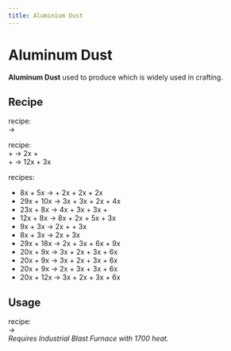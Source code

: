 ```yaml
---
title: Aluminium Dust
---
```


<ItemImage file="aluminium_dust" alt="Aluminium Dust" size="200" />

# Aluminum Dust

**Aluminum Dust** used to produce <McItem slug="techreborn:aluminum_ingot" inline={true}/> which is widely used in crafting.

## Recipe

<McItem slug="techreborn:grinder" inline={true}/> recipe:  
<McItem slug="techreborn:aluminum_ingot" inline={true}/> → <McItem slug="techreborn:aluminum_dust" inline={true}/>

<McItem slug="techreborn:industrial_grinder" inline={true}/> recipe:  
<McItem slug="techreborn:bauxite_ore" inline={true}/> + <McItem slug="techreborn:water_cell" inline={true}/> → 2x <McItem slug="techreborn:bauxite_dust" inline={true}/> + <McItem slug="techreborn:aluminum_dust" inline={true}/>  
<McItem slug="techreborn:sodalite_ore" inline={true}/> + <McItem slug="techreborn:water_cell" inline={true}/> → 12x <McItem slug="techreborn:sodalite_dust" inline={true}/> + 3x <McItem slug="techreborn:aluminum_dust" inline={true}/>

<McItem slug="techreborn:industrial_electrolyzer" inline={true}/> recipes:  
- 8x <McItem slug="techreborn:clay_dust" inline={true}/> + 5x <McItem slug="techreborn:empty_cell" inline={true}/> → <McItem slug="techreborn:lithium_cell" inline={true}/> + 2x <McItem slug="techreborn:silicon_cell" inline={true}/> + 2x <McItem slug="techreborn:aluminum_dust" inline={true}/> + 2x <McItem slug="techreborn:sodium_cell" inline={true}/>  
- 29x <McItem slug="techreborn:lazurite_dust" inline={true}/> + 10x <McItem slug="techreborn:empty_cell" inline={true}/> → 3x <McItem slug="techreborn:aluminum_dust" inline={true}/> + 3x <McItem slug="techreborn:silicon_cell" inline={true}/> + 2x <McItem slug="techreborn:calcium_cell" inline={true}/> + 4x <McItem slug="techreborn:sodium_cell" inline={true}/>  
- 23x <McItem slug="techreborn:sodalite_dust" inline={true}/> + 8x <McItem slug="techreborn:empty_cell" inline={true}/> → 4x <McItem slug="techreborn:sodium_cell" inline={true}/> + 3x <McItem slug="techreborn:aluminum_dust" inline={true}/> + 3x <McItem slug="techreborn:silicon_cell" inline={true}/> + <McItem slug="techreborn:chlorite_cell" inline={true}/>  
- 12x <McItem slug="techreborn:bauxite_dust" inline={true}/> + 8x <McItem slug="techreborn:empty_cell" inline={true}/> → 8x <McItem slug="techreborn:aluminum_dust" inline={true}/> + 2x <McItem slug="techreborn:small_pile_of_titanium_dust" inline={true}/> + 5x <McItem slug="techreborn:hydrogen_cell" inline={true}/> + 3x <McItem slug="techreborn:compressed_air_cell" inline={true}/>  
- 9x <McItem slug="techreborn:ruby_dust" inline={true}/> + 3x <McItem slug="techreborn:empty_cell" inline={true}/> → 2x <McItem slug="techreborn:aluminum_dust" inline={true}/> + <McItem slug="techreborn:chrome_dust" inline={true}/> + 3x <McItem slug="techreborn:compressed_air_cell" inline={true}/>  
- 8x <McItem slug="techreborn:sapphire_dust" inline={true}/> + 3x <McItem slug="techreborn:empty_cell" inline={true}/> → 2x <McItem slug="techreborn:aluminum_dust" inline={true}/> + 3x <McItem slug="techreborn:compressed_air_cell" inline={true}/>  
- 29x <McItem slug="techreborn:emerald_dust" inline={true}/> + 18x <McItem slug="techreborn:empty_cell" inline={true}/> → 2x <McItem slug="techreborn:aluminum_dust" inline={true}/> + 3x <McItem slug="techreborn:beryllium_cell" inline={true}/> + 6x <McItem slug="techreborn:silicon_cell" inline={true}/> + 9x <McItem slug="techreborn:compressed_air_cell" inline={true}/>  
- 20x <McItem slug="techreborn:pyrope_dust" inline={true}/> + 9x <McItem slug="techreborn:empty_cell" inline={true}/> → 3x <McItem slug="techreborn:magnesium_dust" inline={true}/> + 2x <McItem slug="techreborn:aluminum_dust" inline={true}/> + 3x <McItem slug="techreborn:silicon_cell" inline={true}/> + 6x <McItem slug="techreborn:compressed_air_cell" inline={true}/>  
- 20x <McItem slug="techreborn:almandine_dust" inline={true}/> + 9x <McItem slug="techreborn:empty_cell" inline={true}/> → 3x <McItem slug="techreborn:iron_dust" inline={true}/> + 2x <McItem slug="techreborn:aluminum_dust" inline={true}/> + 3x <McItem slug="techreborn:silicon_cell" inline={true}/> + 6x <McItem slug="techreborn:compressed_air_cell" inline={true}/>  
- 20x <McItem slug="techreborn:spessartine_dust" inline={true}/> + 9x <McItem slug="techreborn:empty_cell" inline={true}/> → 2x <McItem slug="techreborn:aluminum_dust" inline={true}/> + 3x <McItem slug="techreborn:manganese_dust" inline={true}/> + 3x <McItem slug="techreborn:silicon_cell" inline={true}/> + 6x <McItem slug="techreborn:compressed_air_cell" inline={true}/>  
- 20x <McItem slug="techreborn:grossular_dust" inline={true}/> + 12x <McItem slug="techreborn:empty_cell" inline={true}/> → 3x <McItem slug="techreborn:calcium_cell" inline={true}/> + 2x <McItem slug="techreborn:aluminum_dust" inline={true}/> + 3x <McItem slug="techreborn:silicon_cell" inline={true}/> + 6x <McItem slug="techreborn:compressed_air_cell" inline={true}/>

## Usage

<McItem slug="techreborn:blast_furnace" inline={true}/> recipe:  
<McItem slug="techreborn:aluminum_dust" inline={true}/> → <McItem slug="techreborn:aluminum_ingot" inline={true}/>  
_Requires Industrial Blast Furnace with 1700 heat._